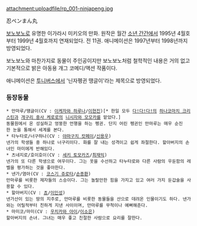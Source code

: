 attachment:uploadfile/rp_001-ninjapeng.jpg

忍ペンまん丸

[[보노보노]]로 유명한 이가라시 미키오의 만화. 원작은 월간 [[소년 간간]]에서 1995년 4월호부터 1999년 4월호까지 연재되었다. 전 11권. 애니메이션은 1997년부터 1998년까지 방영되었다.

보노보노와 마찬가지로 동물이 주인공이지만 보노보노처럼 철학적인 내용은 거의 없고 기본적으로 밝은 아동용 개그 코메디/액션 작품이다.

애니메이션은 [[투니버스]]에서 '닌자펭귄 땡글이'라는 제목으로 방영되었다.

=== 등장동물 ===
 * 만마루/땡글이(CV : [[이케자와 하루나]]/[[이현진]])[* 한일 모두 [[다!다!다!]]의 [[하나코마치 크리스틴]]과 [[개구리 중사 케로로]]의 [[니시자와 모모카]]를 맡았다.]
 동물원에서 온 성실하고 엉뚱한 언행을 하는 펭귄. 단지 어린 펭귄인 만마루는 매우 순진한 눈을 통해서 세계를 본다.
 * 타누타로/너구하나(CV : [[야마구치 캇페이]]/[[신용우]])
 넨가의 학생들 중 하나로 너구리이다. 화를 잘 내는 성격이고 쉽게 좌절한다. 할아버지의 손녀인 마미에게 반해있다.
 * 츠네지로/호이호이(CV : [[세키 토모카즈]]/[[최재익]])
 넨가의 또 다른 학생으로 여우이다. 그는 옷을 수선하고 타누타로와 다른 사람의 우둔함의 레벨을 평가하는 것을 좋아한다.
 * 넨가/염아(CV : [[코스기 쥬로타]]/[[손종환]])
 만마루를 비롯한 제자들의 스승이다. 그는 놀랄만한 힘을 가지고 있고 여러 가지 둔갑술을 사용할 수 있다.
 * 할아버지(CV : [[쵸]]/[[이인성]])
 넨가산이 있는 땅의 지주로, 만마루를 비롯한 동물들을 산으로 데려온 인물이기도 하다. 넨가와는 어릴적부터 친하게 지낸 사이이며, 만마루를 무척이나 예뻐해준다.
 * 마미코/마미(CV : [[우치카와 아이]]/[[이소은]])
 할아버지의 손녀. 그녀는 매우 좋고 친절한 사람으로 요리를 잘한다.
